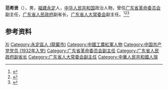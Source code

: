 '''范希贤'''（{{bd|1917年|}}），男，[[福建|福建]][[永定|永定]]人，[[中华人民共和国|中华人民共和国]]政治人物，曾任[[广东省革命委员会|广东省革命委员会]]副主任，[[广东省人民政府|广东省人民政府]]副省长，[[广东省人大常委会|广东省人大常委会]]副主任。<ref>{{cite book|title=中囯人名大辞典·当代人物卷|author=廖盖隆等编|year=1990|publisher=上海辞书出版社|location=上海|page=}}</ref><ref>{{Cite book|title=中国共产党名人录|author=于俊道主编|publisher=四川人民出版社|year=1997|isbn=|location=成都|pages=}}</ref><ref>{{Cite web|title=103岁老红军原广东省副省长范希贤一行莅临桃源镇考察革命老区|url=http://www.gdlqw.com/zxdt/201808/t20180806_960389.htm|accessdate=2020-07-13|work=广东老区网}}</ref>

== 参考资料 ==
{{reflist}}

{{中国人物小作品}}

{{Authority control}}
{{DEFAULTSORT:Fan范}}
[[Category:范姓|Xi]]
[[Category:永定區人_(龍巖市)|Category:永定區人 (龍巖市)]]
[[Category:中國工農紅軍人物|Category:中國工農紅軍人物]]
[[Category:中国共产党党员_(1932年入党)|Category:中国共产党党员 (1932年入党)]]
[[Category:广东省革命委员会副主任|Category:广东省革命委员会副主任]]
[[Category:广东省人民政府副省长|Category:广东省人民政府副省长]]
[[Category:广东省人大常委会副主任|Category:广东省人大常委会副主任]]
[[Category:中華人民共和國人瑞|Category:中華人民共和國人瑞]]